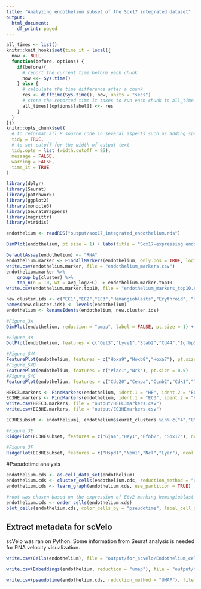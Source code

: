 ```yaml
---
title: "Analyzing endothelium subset of the Sox17 integrated dataset"
output:
  html_document:
    df_print: paged
---
```


```r
all_times <- list() 
knitr::knit_hooks$set(time_it = local({
  now <- NULL
  function(before, options) {
    if(before){
      # report the current time before each chunk
      now <<- Sys.time()
    } else {
      # calculate the time difference after a chunk
      res <- difftime(Sys.time(), now, units = "secs")
      # store the reported time it takes to run each chunk to all_time object
      all_times[[options$label]] <<- res
    }
  }
}))
knitr::opts_chunk$set(
  # to reformat all R source code in several aspects such as adding spaces around most operators, indenting the code properly and replacing the assignment operator = into <-
  tidy = TRUE,
  # to set cutoff for the width of output text
  tidy.opts = list (width.cutoff = 95),
  message = FALSE,
  warning = FALSE,
  time_it = TRUE
)
```

```r
library(dplyr)
library(Seurat)
library(patchwork)
library(ggplot2)
library(monocle3)
library(SeuratWrappers)
library(magrittr)
library(viridis)
```

```r
endothelium <- readRDS("output/sox17_integrated_endothelium.rds")
```

```r
DimPlot(endothelium, pt.size = 1) + labs(title = "Sox17-expressing endothelium")
```

```r
DefaultAssay(endothelium) <- "RNA"
endothelium.marker <- FindAllMarkers(endothelium, only.pos = TRUE, logfc.threshold = 0.25, min.pct = 0.25, min.diff.pct = 0.25)
write.csv(endothelium.marker, file = "endothelium_markers.csv")
endothelium.marker %>%
    group_by(cluster) %>%
    top_n(n = 10, wt = avg_log2FC) -> endothelium.marker.top10
write.csv(endothelium.marker.top10, file = "endothelium_markers_top10.csv")
```

```r
new.cluster.ids <- c("EC1","EC2","EC3","Hemangioblasts","Erythroid", "HE" ,"LSECs")
names(new.cluster.ids) <- levels(endothelium)
endothelium <- RenameIdents(endothelium, new.cluster.ids)

#Figure_3A
DimPlot(endothelium, reduction = "umap", label = FALSE, pt.size = 1) + labs(title = "Sox17-expressing endothelium")
```

```r
#Figure_3B
DotPlot(endothelium, features = c("Oit3","Lyve1","Stab2","Cd44","Igfbp5","Igfbp2","Hbb-bt","Gypa","Alas2","Etv2","Sox17","Hoxa5","Hoxa9","Hoxb7","Hoxb8","Hist1h1b","Hist1h2ae","Dock4","Clec1b","Nid2","Vwa1")) + theme(axis.text.x = element_text(angle = 90))

#Figure_S4A
FeaturePlot(endothelium, features = c("Hoxa9","Hoxb8","Hoxa7"), pt.size = 0.5)
#Figure_S4B
FeaturePlot(endothelium, features = c("Plac1","Nrk"), pt.size = 0.5)
#Figure_S4C
FeaturePlot(endothelium, features = c("Cdc20","Cenpa","Ccnb2","Cdk1","Top2a","Aurkb"))
```


```r
HEEC3.markers <- FindMarkers(endothelium, ident.1 = "HE", ident.2 = "EC3", only.pos = TRUE)
EC3HE.markers <- FindMarkers(endothelium, ident.1 = "EC3", ident.2 = "HE", only.pos = TRUE)
write.csv(HEEC3.markers, file = "output/HEEC3markers.csv")
write.csv(EC3HE.markers, file = "output/EC3HEmarkers.csv")
```


```r
EC3HEsubset <- endothelium[, endothelium$seurat_clusters %in% c("4","8")]

#Figure_3E
RidgePlot(EC3HEsubset, features = c("Gja4","Hey1","Efnb2", "Sox17"), ncol = 3, cols = c("#53B400","#A58AFF"))

#Figure_3F
RidgePlot(EC3HEsubset, features = c("Hspd1","Npm1","Ncl","Lyar"), ncol = 2, cols = c("#53B400","#A58AFF"))
```

#Pseudotime analysis

```r
endothelium.cds <- as.cell_data_set(endothelium)
endothelium.cds <- cluster_cells(endothelium.cds, reduction_method = "UMAP")
endothelium.cds <- learn_graph(endothelium.cds, use_partition = TRUE)

#root was chosen based on the expression of Etv2 marking hemangioblast population.
endothelium.cds <- order_cells(endothelium.cds)
plot_cells(endothelium.cds, color_cells_by = "pseudotime", label_cell_groups = FALSE, label_leaves = FALSE, label_branch_points = FALSE, graph_label_size = 1.5)
```

## Extract metadata for scVelo

scVelo was ran on Python. Some information from Seurat analysis is needed for RNA velocity visualization. 


```r
write.csv(Cells(endothelium), file = "output/for_scvelo/Endothelium_cellID_obs.csv", row.names = FALSE)
```


```r
write.csv(Embeddings(endothelium, reduction = "umap"), file = "output/for_scvelo/Endothelium_cell_embeddings.csv.csv")
```


```r
write.csv(pseudotime(endothelium.cds, reduction_method = "UMAP"), file = "output/for_scvelo/Endothelium_pseudotime.csv")
```



